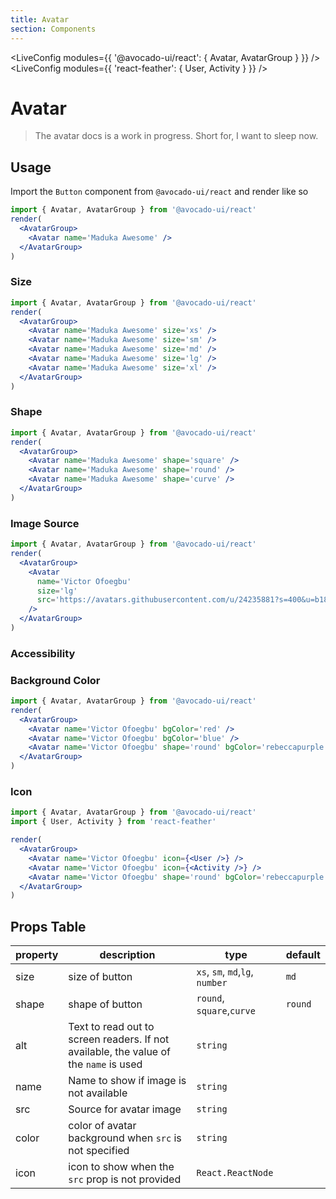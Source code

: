 ```yaml
---
title: Avatar
section: Components
---
```



<!-- Define `@avocado-ui/react` module as `{ Button }` -->

<LiveConfig modules={{ '@avocado-ui/react': { Avatar, AvatarGroup } }} />
<LiveConfig modules={{ 'react-feather': { User, Activity } }} />

# Avatar

> The avatar docs is a work in progress. Short for, I want to sleep now.

## Usage

Import the `Button` component from `@avocado-ui/react` and render like so

```jsx live noInline
import { Avatar, AvatarGroup } from '@avocado-ui/react'
render(
  <AvatarGroup>
    <Avatar name='Maduka Awesome' />
  </AvatarGroup>
)
```

### Size

```jsx live noInline
import { Avatar, AvatarGroup } from '@avocado-ui/react'
render(
  <AvatarGroup>
    <Avatar name='Maduka Awesome' size='xs' />
    <Avatar name='Maduka Awesome' size='sm' />
    <Avatar name='Maduka Awesome' size='md' />
    <Avatar name='Maduka Awesome' size='lg' />
    <Avatar name='Maduka Awesome' size='xl' />
  </AvatarGroup>
)
```

### Shape

```jsx live noInline
import { Avatar, AvatarGroup } from '@avocado-ui/react'
render(
  <AvatarGroup>
    <Avatar name='Maduka Awesome' shape='square' />
    <Avatar name='Maduka Awesome' shape='round' />
    <Avatar name='Maduka Awesome' shape='curve' />
  </AvatarGroup>
)
```

### Image Source

```jsx live noInline
import { Avatar, AvatarGroup } from '@avocado-ui/react'
render(
  <AvatarGroup>
    <Avatar
      name='Victor Ofoegbu'
      size='lg'
      src='https://avatars.githubusercontent.com/u/24235881?s=400&u=b1882b58273cf6d184b35b10ef1520a429b6ebc7&v=4'
    />
  </AvatarGroup>
)
```

### Accessibility

### Background Color

```jsx live noInline
import { Avatar, AvatarGroup } from '@avocado-ui/react'
render(
  <AvatarGroup>
    <Avatar name='Victor Ofoegbu' bgColor='red' />
    <Avatar name='Victor Ofoegbu' bgColor='blue' />
    <Avatar name='Victor Ofoegbu' shape='round' bgColor='rebeccapurple' />
  </AvatarGroup>
)
```

### Icon

```jsx live noInline
import { Avatar, AvatarGroup } from '@avocado-ui/react'
import { User, Activity } from 'react-feather'

render(
  <AvatarGroup>
    <Avatar name='Victor Ofoegbu' icon={<User />} />
    <Avatar name='Victor Ofoegbu' icon={<Activity />} />
    <Avatar name='Victor Ofoegbu' shape='round' bgColor='rebeccapurple' />
  </AvatarGroup>
)
```

## Props Table

| property | description                                                                           | type                            | default |
| -------- | ------------------------------------------------------------------------------------- | ------------------------------- | ------- |
| size     | size of button                                                                        | `xs`, `sm`, `md`,`lg`, `number` | `md`    |
| shape    | shape of button                                                                       | `round`, `square`,`curve`       | `round` |
| alt      | Text to read out to screen readers. If not available, the value of the `name` is used | `string`                        |         |
| name     | Name to show if image is not available                                                | `string`                        |         |
| src      | Source for avatar image                                                               | `string`                        |         |
| color    | color of avatar background when `src` is not specified                                | `string`                        |         |
| icon     | icon to show when the `src` prop is not provided                                      | `React.ReactNode`               |         |
